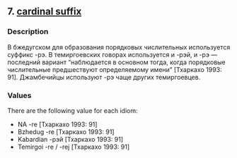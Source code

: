 ## 7. <a href =  'https://agricolamz.github.io/The_Circassian_Isoglosses_Database/7.html'>cardinal suffix</a>
### Description

В бжедугском для образования порядковых числительных используется суффикс -рэ. В темиргоевских говорах используется и -рэй, и -рэ — последний вариант "наблюдается в основном тогда, когда порядковые числительные предшествуют определяемому имени" [Тхаркахо 1993: 91]. Джамбечийцы используют -рэ чаще других темиргоевцев.


### Values
There are the following value for each idiom:

* NA -re [Тхаркахо 1993: 91]
* Bzhedug -re [Тхаркахо 1993: 91]
* Kabardian -рэй [Тхаркахо 1993: 91]
* Temirgoi -re / -rej [Тхаркахо 1993: 91]

